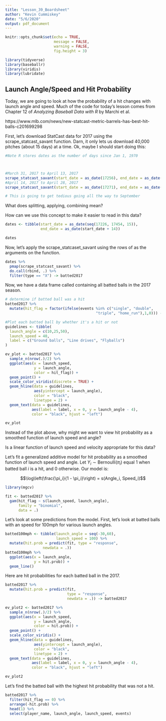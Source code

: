 ```yaml
---
title: "Lesson_39_Boardsheet"
author: "Kevin Cummiskey"
date: "5/6/2020"
output: pdf_document
---
```


```r
knitr::opts_chunk$set(echo = TRUE,
                      message = FALSE,
                      warning = FALSE,
                      fig.height = 3)
```

```r
library(tidyverse)
library(baseballr)
library(viridis)
library(lubridate)
```

## Launch Angle/Speed and Hit Probability

Today, we are going to look at how the probability of a hit changes with launch angle and speed.  Much of the code for today's lesson comes from Chapter 12 of *Analyzing Baseball Data with R* by Marchi et al.

https://www.mlb.com/news/new-statcast-metric-barrels-has-best-hit-balls-c201699298

First, let's download StatCast data for 2017 using the scrape\_statcast\_savant function. Darn, it only lets us download 40,000 pitches (about 15 days) at a time.  Ok, maybe I should start doing this:

```r
#Note R stores dates as the number of days since Jan 1, 1970



#March 31, 2017 to April 13, 2017
scrape_statcast_savant(start_date = as_date(17256), end_date = as_date(17270)) 
#April 14, 2017 to April 28, 2017
scrape_statcast_savant(start_date = as_date(17271), end_date = as_date(17285)) 

# This is going to get tedious going all the way to September
```

What does splitting, applying, combining mean?

\vspace{1in}

How can we use this concept to make it easier to read in this data?

\vspace{1in}

```r
dates <- tibble(start_date = as_date(seq(17226, 17454, 15)),
                end_date = as_date(start_date + 14))

dates
```

Now, let's apply the scrape\_statcaset\_savant using the rows of \texttt{dates} as the arguments on the function.  

```r
dates %>% 
  pmap(scrape_statcast_savant) %>% 
  do.call(rbind, .) %>% 
  filter(type == "X") -> batted2017
```

Now, we have a data frame called \texttt{batted2017} containing all batted balls in the 2017 season.

```r
# determine if batted ball was a hit
batted2017 %>% 
  mutate(hit_flag = factor(ifelse(events %in% c("single", "double",
                                         "triple", "home_run"),1,0))) -> batted2017

#Plot each batted ball by whether it's a hit or not
guidelines <- tibble(
  launch_angle = c(10,25,50),
  launch_speed = 40,
  label = c("Ground balls", "Line drives", "Flyballs")
)

ev_plot <- batted2017 %>% 
  sample_n(nrow(.)/2) %>% 
  ggplot(aes(x = launch_speed, 
             y = launch_angle,
             color = hit_flag)) +
  geom_point() +
  scale_color_viridis(discrete = TRUE) +
  geom_hline(data = guidelines,
             aes(yintercept = launch_angle),
             color = "black",
             linetype = 2) +
  geom_text(data = guidelines,
            aes(label = label, x = 0, y = launch_angle - 4),
            color = "black", hjust = "left")

ev_plot
```

Instead of the plot above, why might we want to view hit probability as a smoothed function of launch speed and angle?

\vspace{1in}

Is a linear function of launch speed and velocity appropriate for this data?

\vspace{1in}

Let's fit a generalized additive model for hit probability as a smoothed function of launch speed and angle. Let $Y_i \sim \text{Bernoulli}(\pi_i)$ equal 1 when batted ball $i$ is a hit, and 0 otherwise.  Our model is:

$$\log\left(\frac{\pi_i}{1 - \pi_i}\right) = s(Angle_i, Speed_i)$$

```r
library(mgcv)

fit <- batted2017 %>% 
  gam(hit_flag ~ s(launch_speed, launch_angle),
      family = "binomial",
      data = .)
```

Let's look at some predictions from the model. First, let's look at batted balls with an speed for 100mph for various launch angles.

```r
batted100mph <- tibble(launch_angle = seq(-30,60),
                       launch_speed = 100) %>% 
  mutate(hit.prob = predict(fit, type = "response",
                 newdata = .))
batted100mph %>% 
  ggplot(aes(x = launch_angle,
             y = hit.prob)) +
  geom_line()
```


Here are hit probabilities for each batted ball in the 2017.

```r
batted2017 %>% 
  mutate(hit.prob = predict(fit, 
                            type = "response",
                            newdata = .)) -> batted2017

ev_plot2 <- batted2017 %>% 
  sample_n(nrow(.)/2) %>% 
  ggplot(aes(x = launch_speed, 
             y = launch_angle,
             color = hit.prob)) +
  geom_point() +
  scale_color_viridis() +
  geom_hline(data = guidelines,
             aes(yintercept = launch_angle),
             color = "black",
             linetype = 2) +
  geom_text(data = guidelines,
            aes(label = label, x = 0, y = launch_angle - 4),
            color = "black", hjust = "left")

ev_plot2
```

Let's find the batted ball with the highest hit probability that was not a hit.

```r
batted2017 %>% 
  filter(hit_flag == 0) %>% 
  arrange(-hit.prob) %>% 
  head(1) %>% 
  select(player_name, launch_angle, launch_speed, events)
```

